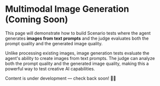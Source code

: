 # Multimodal Image Generation (Coming Soon)

This page will demonstrate how to build Scenario tests where the agent generates **images from text prompts** and the judge evaluates both the prompt quality and the generated image quality.

Unlike processing existing images, image generation tests evaluate the agent's ability to create images from text prompts. The judge can analyze both the prompt quality and the generated image quality, making this a powerful way to test creative AI capabilities.

Content is under development — check back soon! 🎨🚧

